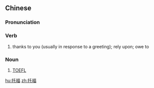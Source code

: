 {{also|託福}}
==Chinese==
{{zh-forms|t2=託福}}

===Pronunciation===
{{zh-pron
|m=tuōfú
|c=tok3 fuk1
|mn=thok-hok
|cat=v,n
}}

===Verb===
{{zh-verb}}

# {{lb|zh|polite}} thanks to you (usually in response to a greeting); rely upon; owe to

===Noun===
{{zh-noun}}

# [[TOEFL]]

[[hu:托福]]
[[zh:托福]]